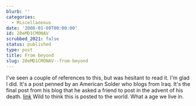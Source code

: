 ```yaml
---
blurb: ''
categories:
  - Miscellaneous
date: '2008-01-09T00:00:00'
id: 20eMD1CMONAV
scrubbed_2021: false
status: published
type: post
title: From beyond
slug: 20eMD1CMONAV--from-beyond
---
```


I've seen a couple of references to this, but was hesitant to read
it. I'm glad I did. It's a post penned by an American Solder who
blogs from Iraq. It's the final post from his blog that he asked a
friend to post in the advent of his death.
[link](http://andrewolmsted.com/archives/2008/01/final_post.html)
Wild to think this is posted to the world. What a age we live in.
